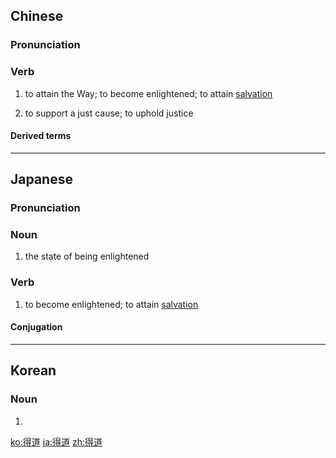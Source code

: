 ==Chinese==
{{zh-forms}}

===Pronunciation===
{{zh-pron
|m=dédào
|c=dak1 dou6
|h=pfs=tet-tho
|mn=tit-tō
|cat=v
}}

===Verb===
{{zh-verb}}

# {{lb|zh|Buddhism|Daoism}} to attain the Way; to become enlightened; to attain [[salvation]]
# to support a just cause; to uphold justice

====Derived terms====
{{zh-der|得道多助|一人得道，雞犬升天}}

----

==Japanese==
{{ja-kanjitab|とく|どう|yomi=o}}

===Pronunciation===
{{ja-pron|とくどう|y=o}}

===Noun===
{{ja-noun|とくどう}}

# the state of being enlightened

===Verb===
{{ja-verb-suru|とくどう|tr=intrans}}

# to become enlightened; to attain [[salvation]]

====Conjugation====
{{ja-suru|とくどう}}

----

==Korean==
{{ko-hanjatab}}

===Noun===
{{ko-noun|hj|hangeul=득도}}

# {{hanja form of|득도|the state of being enlightened}}

[[ko:得道]]
[[ja:得道]]
[[zh:得道]]